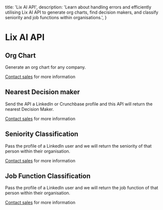   title: 'Lix AI API',
  description: 'Learn about handling errors and efficiently utilising Lix AI API to generate org charts, find decision makers, and classify seniority and job functions within organisations.',
}


# Lix AI API

## Org Chart

Generate an org chart for any company.

<Note><a href="#" onclick="window.Intercom('show')">Contact sales</a> for more information</Note>

## Nearest Decision maker

Send the API a LinkedIn or Crunchbase profile and this API will return the nearest Decision Maker.

<Note><a href="#" onclick="window.Intercom('show')">Contact sales</a> for more information</Note>

## Seniority Classification

Pass the profile of a LinkedIn user and we will return the seniority of that person within their organisation.

<Note><a href="#" onclick="window.Intercom('show')">Contact sales</a> for more information</Note>

## Job Function Classification

Pass the profile of a LinkedIn user and we will return the job function of that person within their organisation.

<Note><a href="#" onclick="window.Intercom('show')">Contact sales</a> for more information</Note>
